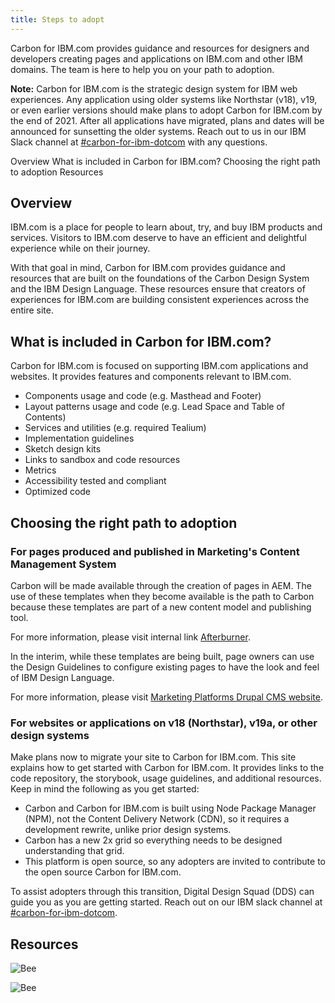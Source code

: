 ```yaml
---
title: Steps to adopt
---
```


<PageDescription>

Carbon for IBM.com provides guidance and resources for designers and developers creating pages and applications on IBM.com and other IBM domains. The team is here to help you on your path to adoption. 

</PageDescription>

<InlineNotification>

**Note:** Carbon for IBM.com is the strategic design system for IBM web experiences. Any application using older systems like Northstar (v18), v19, or even earlier versions should make plans to adopt Carbon for IBM.com by the end of 2021.  After all applications have migrated, plans and dates will be announced for sunsetting the older systems. Reach out to us in our IBM Slack channel at [#carbon-for-ibm-dotcom](https://ibm-studios.slack.com/archives/C2PLX8GQ6) with any questions.    

</InlineNotification>

<AnchorLinks>

<AnchorLink>Overview</AnchorLink>
<AnchorLink>What is included in Carbon for IBM.com?</AnchorLink>
<AnchorLink>Choosing the right path to adoption</AnchorLink>
<AnchorLink>Resources</AnchorLink>

</AnchorLinks>


## Overview

IBM.com is a place for people to learn about, try, and buy IBM products and services. Visitors to IBM.com deserve to have an efficient and delightful experience while on their journey.

With that goal in mind, Carbon for IBM.com provides guidance and resources that are built on the foundations of the Carbon Design System and the IBM Design Language. These resources ensure that creators of experiences for IBM.com are building consistent experiences across the entire site. 


## What is included in Carbon for IBM.com?

Carbon for IBM.com is focused on supporting IBM.com applications and websites. It provides features and components relevant to IBM.com.

* Components usage and code (e.g. Masthead and Footer)
* Layout patterns usage and code (e.g. Lead Space and Table of Contents)
* Services and utilities (e.g. required Tealium)
* Implementation guidelines 
* Sketch design kits 
* Links to sandbox and code resources
* Metrics
* Accessibility tested and compliant
* Optimized code

## Choosing the right path to adoption

### For pages produced and published in Marketing's Content Management System

Carbon will be made available through the creation of pages in AEM. The use of these templates when they become available is the path to Carbon because these templates are part of a new content model and publishing tool. 

For more information, please visit internal link [Afterburner](https://w3.ibm.com/w3publisher/adobe).

In the interim, while these templates are being built, page owners can use the Design Guidelines to configure existing pages to have the look and feel of IBM Design Language. 

For more information, please visit [Marketing Platforms Drupal CMS website](https://w3.ibm.com/w3publisher/squad-pulse/marketing-platforms/drupal-cms#Links).

### For websites or applications on v18 (Northstar), v19a, or other design systems

Make plans now to migrate your site to Carbon for IBM.com. This site explains how to get started with Carbon for IBM.com. It provides links to the code repository, the storybook, usage guidelines, and additional resources. Keep in mind the following as you get started:

* Carbon and Carbon for IBM.com is built using Node Package Manager (NPM), not the Content Delivery Network (CDN), so it requires a development rewrite, unlike prior design systems.
* Carbon has a new 2x grid so everything needs to be designed understanding that grid.
* This platform is open source, so any adopters are invited to contribute to the open source Carbon for IBM.com.

To assist adopters through this transition, Digital Design Squad (DDS) can guide you as you are getting started. Reach out on our IBM slack channel at [#carbon-for-ibm-dotcom](https://ibm-studios.slack.com/archives/C2PLX8GQ6).

## Resources 

<Row className="resource-card-group">
  <Column colMd={4} colLg={4} noGutterSm>
    <ResourceCard
      subTitle="Designing"
      actionIcon="arrowRight"
      href="/designing"
    >
    </ResourceCard>
  </Column>
  <Column colMd={4} colLg={4} noGutterSm>
    <ResourceCard
      subTitle="Developing"  
      actionIcon="arrowRight"            
      href="/developing"
    >
    </ResourceCard>
  </Column>
  <Column colMd={4} colLg={4} noGutterSm>
    <ResourceCard
      subTitle="Resources"
      actionIcon="arrowRight"            
      href="/resources"
    >

![Bee](../../images/bee_icon.svg)

</ResourceCard>
  </Column>
  <Column colMd={4} colLg={4} noGutterSm>
    <ResourceCard
      subTitle="Help"    
      actionIcon="arrowRight"            
      href="/help"
    >

![Bee](../../images/bee_icon.svg)

</ResourceCard>
  </Column>
</Row>

